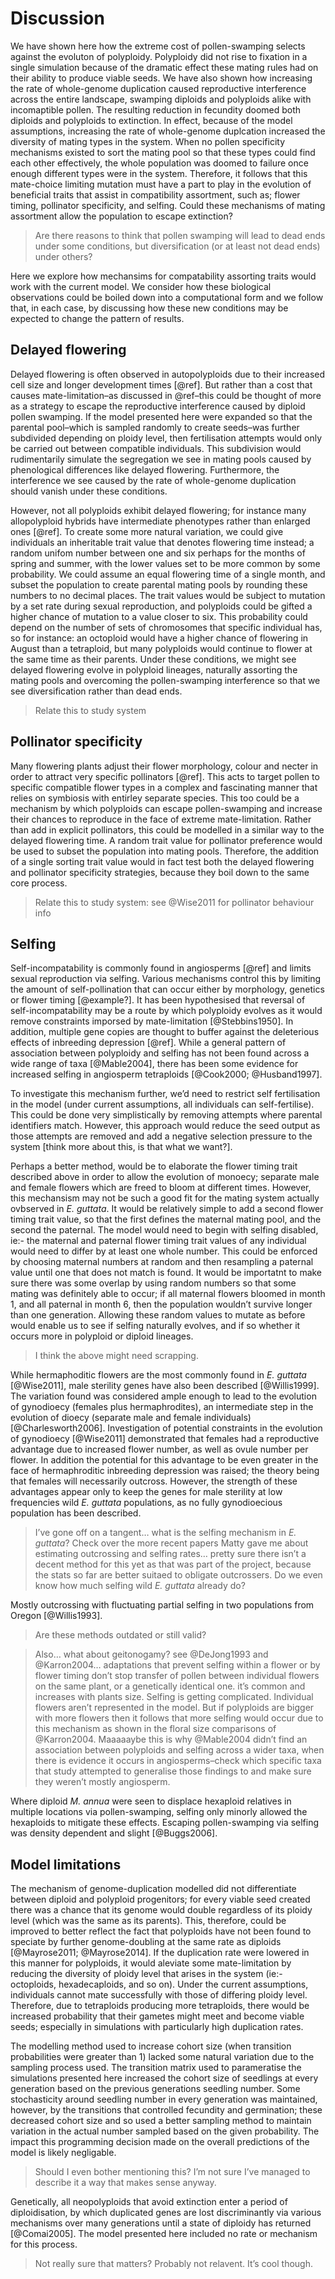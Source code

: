 # Discussion {#discussion}

We have shown here how the extreme cost of pollen-swamping selects against the evoluton of polyploidy. Polyploidy did not rise to fixation in a single simulation because of the dramatic effect these mating rules had on their ability to produce viable seeds. We have also shown how increasing the rate of whole-genome duplication caused reproductive interference across the entire landscape, swamping diploids and polyploids alike with incomaptible pollen. The resulting reduction in fecundity doomed both diploids and polyploids to extinction. In effect, because of the model assumptions, increasing the rate of whole-genome duplcation increased the diversity of mating types in the system. When no pollen specificity mechanisms existed to sort the mating pool so that these types could find each other effectively, the whole population was doomed to failure once enough different types were in the system. Therefore, it follows that this mate-choice limiting mutation must have a part to play in the evolution of beneficial traits that assist in compatibility assortment, such as; flower timing, pollinator specificity, and selfing. Could these mechanisms of mating assortment allow the population to escape extinction? 

>Are there reasons to think that pollen swamping will lead to dead ends under some conditions, but diversification (or at least not dead ends) under others?

Here we explore how mechansims for compatability assorting traits would work with the current model. We consider how these biological observations could be boiled down into a computational form and we follow that, in each case, by discussing how these new conditions may be expected to change the pattern of results. 

## Delayed flowering {#discussion-escape-delayed-flowering}

Delayed flowering is often observed in autopolyploids due to their increased cell size and longer development times [@ref]. But rather than a cost that causes mate-limitation--as discussed in @ref--this could be thought of more as a strategy to escape the reproductive interference caused by diploid pollen swamping.
If the model presented here were expanded so that the parental pool--which is sampled randomly to create seeds--was further subdivided depending on ploidy level, then fertilisation attempts would only be carried out between compatible individuals. This subdivision would rudimentarily simulate the segregation we see in mating pools caused by phenological differences like delayed flowering. Furthermore, the interference we see caused by the rate of whole-genome duplication should vanish under these conditions. 

However, not all polyploids exhibit delayed flowering; for instance many allopolyploid hybrids have intermediate phenotypes rather than enlarged ones [@ref]. To create some more natural variation, we could give individuals an inheritable trait value that denotes flowering time instead; a random unifom number between one and six perhaps for the months of spring and summer, with the lower values set to be more common by some probability. We could assume an equal flowering time of a single month, and subset the population to create parental mating pools by rounding these numbers to no decimal places. The trait values would be subject to mutation by a set rate during sexual reproduction, and polyploids could be gifted a higher chance of mutation to a value closer to six. This probability could depend on the number of sets of chromosomes that specific individual has, so for instance: an octoploid would have a higher chance of flowering in August than a tetraploid, but many polyploids would continue to flower at the same time as their parents. Under these conditions, we might see delayed flowering evolve in polyploid lineages, naturally assorting the mating pools and overcoming the pollen-swamping interference so that we see diversification rather than dead ends.

>Relate this to study system

## Pollinator specificity {#discussion-escape-pollinators}

Many flowering plants adjust their flower morphology, colour and necter in order to attract very specific pollinators [@ref]. This acts to target pollen to specific compatible flower types in a complex and fascinating manner that relies on symbiosis with entirley separate species. This too could be a mechanism by which polyploids can escape pollen-swamping and increase their chances to reproduce in the face of extreme mate-limitation. Rather than add in explicit pollinators, this could be modelled in a similar way to the delayed flowering time. A random trait value for pollinator preference would be used to subset the population into mating pools. Therefore, the addition of a single sorting trait value would in fact test both the delayed flowering and pollinator specificity strategies, because they boil down to the same core process.

>Relate this to study system: see @Wise2011 for pollinator behaviour info

## Selfing {#discussion-escape-selfing}

Self-incompatability is commonly found in angiosperms [@ref] and limits sexual reproduction via selfing. Various mechanisms control this by limiting the amount of self-pollination that can occur either by morphology, genetics or flower timing [@example?]. It has been hypothesised that reversal of self-incompatability may be a route by which polyploidy evolves as it would remove constraints imporsed by mate-limitation [@Stebbins1950]. In addition, multiple gene copies are thought to buffer against the deleterious effects of inbreeding depression [@ref]. While a general pattern of association between polyploidy and selfing has not been found across a wide range of taxa [@Mable2004], there has been some evidence for increased selfing in angiosperm tetraploids [@Cook2000; @Husband1997]. 

To investigate this mechanism further, we'd need to restrict self fertilisation in the model (under current assumptions, all individuals can self-fertilise). This could be done very simplistically by removing attempts where parental identifiers match. However, this approach would reduce the seed output as those attempts are removed and add a negative selection pressure to the system [think more about this, is that what we want?]. 

Perhaps a better method, would be to elaborate the flower timing trait described above in order to allow the evolution of monoecy; separate male and female flowers which are freed to bloom at different times. However, this mechansism may not be such a good fit for the mating system actually ovbserved in *E. guttata*. It would be relatively simple to add a second flower timing trait value, so that the first defines the maternal mating pool, and the second the paternal. The model would need to begin with selfing disabled, ie:- the maternal and paternal flower timing trait values of any individual would need to differ by at least one whole number. This could be enforced by choosing maternal numbers at random and then resampling a paternal value until one that does not match is found. It would be importatnt to make sure there was some overlap by using random numbers so that some mating was definitely able to occur; if all maternal flowers bloomed in month 1, and all paternal in month 6, then the population wouldn't survive longer than one generation. Allowing these random values to mutate as before would enable us to see if selfing naturally evolves, and if so whether it occurs more in polyploid or diploid lineages.

>I think the above might need scrapping.

While hermaphoditic flowers are the most commonly found in *E. guttata* [@Wise2011], male sterility genes have also been described [@Willis1999]. The variation found was considered ample enough to lead to the evolution of gynodioecy (females plus hermaphrodites), an intermediate step in the evolution of dioecy (separate male and female individuals) [@Charlesworth2006]. Investigation of potential constraints in the evolution of gynodioecy [@Wise2011] demonstrated that females had a reproductive advantage due to increased flower number, as well as ovule number per flower. In addition the potential for this advantage to be even greater in the face of hermaphroditic inbreeding depression was raised; the theory being that females will necessarily outcross. However, the strength of these advantages appear only to keep the genes for male sterility at low frequencies wild *E. guttata* populations, as no fully gynodioecious population has been described.

>I've gone off on a tangent... what is the selfing mechanism in *E. guttata*? Check over the more recent papers Matty gave me about estimating outcrossing and selfing rates... pretty sure there isn't a decent method for this yet as that was part of the project, because the stats so far are better suitaed to obligate outcrossers. Do we even know how much selfing wild *E. guttata* already do?

Mostly outcrossing with fluctuating partial selfing in two populations from Oregon [@Willis1993].

>Are these methods outdated or still valid?

>Also... what about geitonogamy? see @DeJong1993 and @Karron2004... adaptations that prevent selfing within a flower or by flower timing don't stop transfer of pollen between individual flowers on the same plant, or a genetically identical one. it's common and increases with plants size. Selfing is getting complicated. Individual flowers aren't represented in the model. But if polyploids are bigger with more flowers then it follows that more selfing would occur due to this mechanism as shown in the floral size comparisons of @Karron2004. Maaaaaybe this is why @Mable2004 didn't find an association between polyploids and selfing across a wider taxa, when there is evidence it occurs in angiosperms--check which specific taxa that study attempted to generalise those findings to and make sure they weren't mostly angiosperm.

Where diploid *M. annua* were seen to displace hexaploid relatives in multiple locations via pollen-swamping, selfing only minorly allowed the hexaploids to mitigate these effects. Escaping pollen-swamping via selfing was density dependent and slight [@Buggs2006].

## Model limitations

The mechanism of genome-duplication modelled did not differentiate between diploid and polyploid progenitors; for every viable seed created there was a chance that its genome would double regardless of its ploidy level (which was the same as its parents). This, therefore, could be improved to better reflect the fact that polyploids have not been found to speciate by further genome-doubling at the same rate as diploids [@Mayrose2011; @Mayrose2014]. If the duplication rate were lowered in this manner for polyploids, it would aleviate some mate-limitation by reducing the diversity of ploidy level that arises in the system (ie:- octoploids, hexadecaploids, and so on). Under the current assumptions, individuals cannot mate successfully with those of differing ploidy level. Therefore, due to tetraploids producing more tetraploids, there would be increased probability that their gametes might meet and become viable seeds; especially in simulations with particularly high duplication rates.

The modelling method used to increase cohort size (when transition probabilities were greater than 1) lacked some natural variation due to the sampling process used. The transition matrix used to parameratise the simulations presented here increased the cohort size of seedlings at every generation based on the previous generations seedling number. Some stochasticity around seedling number in every generation was maintained, however, by the transitions that controlled fecundity and germination; these decreased cohort size and so used a better sampling method to maintain variation in the actual number sampled based on the given probability. The impact this programming decision made on the overall predictions of the model is likely negligable.

>Should I even bother mentioning this? I'm not sure I've managed to describe it a way that makes sense anyway.

Genetically, all neopolyploids that avoid extinction enter a period of diploidisation, by which duplicated genes are lost discriminantly via various mechanisms over many generations until a state of diploidy has returned [@Comai2005]. The model presented here included no rate or mechanism for this process. 

>Not really sure that matters? Probably not relavent. It's cool though.
